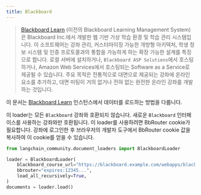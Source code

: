 ```yaml
---
title: Blackboard
---
```


>[Blackboard Learn](https://en.wikipedia.org/wiki/Blackboard_Learn) (이전의 Blackboard Learning Management System)은 Blackboard Inc.에서 개발한 웹 기반 가상 학습 환경 및 학습 관리 시스템입니다. 이 소프트웨어는 강좌 관리, 커스터마이징 가능한 개방형 아키텍처, 학생 정보 시스템 및 인증 프로토콜과의 통합을 가능하게 하는 확장 가능한 설계를 특징으로 합니다. 로컬 서버에 설치하거나, `Blackboard ASP Solutions`에서 호스팅하거나, Amazon Web Services에서 호스팅되는 Software as a Service로 제공될 수 있습니다. 주요 목적은 전통적으로 대면으로 제공되는 강좌에 온라인 요소를 추가하고, 대면 미팅이 거의 없거나 전혀 없는 완전한 온라인 강좌를 개발하는 것입니다.

이 문서는 [Blackboard Learn](https://www.anthology.com/products/teaching-and-learning/learning-effectiveness/blackboard-learn) 인스턴스에서 데이터를 로드하는 방법을 다룹니다.

이 loader는 모든 `Blackboard` 강좌와 호환되지 않습니다. 새로운 `Blackboard` 인터페이스를 사용하는 강좌와만 호환됩니다.
    이 loader를 사용하려면 BbRouter cookie가 필요합니다. 강좌에 로그인한 후 브라우저의 개발자 도구에서 BbRouter cookie 값을 복사하여 이 cookie를 얻을 수 있습니다.

```python
from langchain_community.document_loaders import BlackboardLoader

loader = BlackboardLoader(
    blackboard_course_url="https://blackboard.example.com/webapps/blackboard/execute/announcement?method=search&context=course_entry&course_id=_123456_1",
    bbrouter="expires:12345...",
    load_all_recursively=True,
)
documents = loader.load()
```